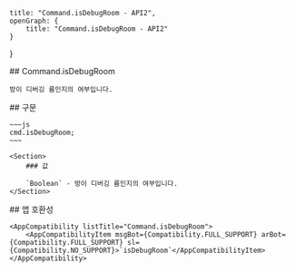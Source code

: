 
    title: "Command.isDebugRoom - API2",
    openGraph: {
        title: "Command.isDebugRoom - API2"
    }
}

<Section>
    ## Command.isDebugRoom

    방이 디버깅 룸인지의 여부입니다.
</Section>
<Section>
    ## 구문

    ~~~js
    cmd.isDebugRoom;
    ~~~

    <Section>
        ### 값

        `Boolean` - 방이 디버깅 룸인지의 여부입니다.
    </Section>
</Section>
<Section>
    ## 앱 호환성

    <AppCompatibility listTitle="Command.isDebugRoom">
        <AppCompatibilityItem msgBot={Compatibility.FULL_SUPPORT} arBot={Compatibility.FULL_SUPPORT} sl={Compatibility.NO_SUPPORT}>`isDebugRoom`</AppCompatibilityItem>
    </AppCompatibility>
</Section>